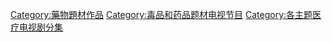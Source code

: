 [[Category:藥物題材作品|Category:藥物題材作品]]
[[Category:毒品和药品题材电视节目|Category:毒品和药品题材电视节目]]
[[Category:各主题医疗电视剧分集|Category:各主题医疗电视剧分集]]
